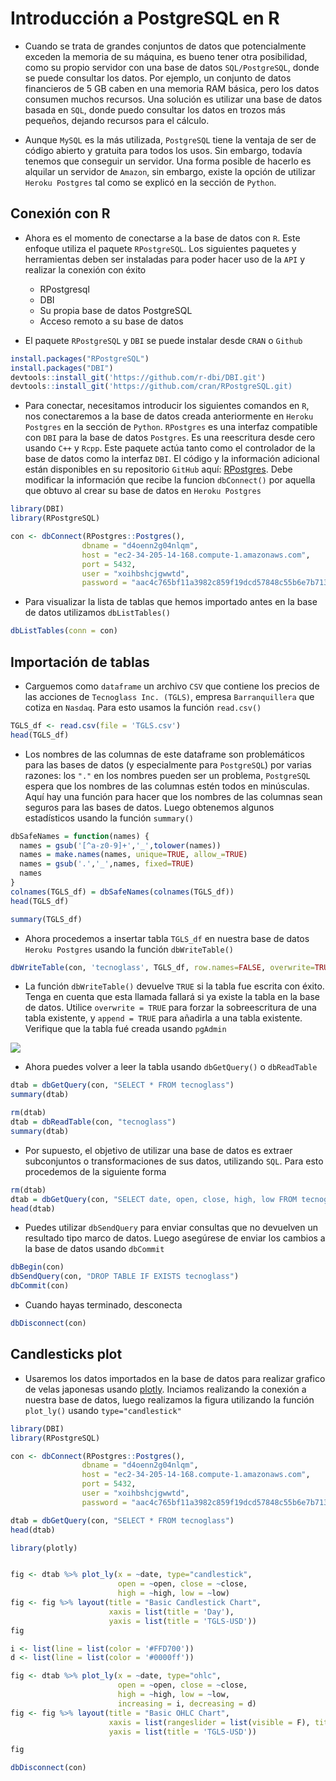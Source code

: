# Introducción a PostgreSQL en R

- Cuando se trata de grandes conjuntos de datos que potencialmente exceden la memoria de su máquina, es bueno tener otra posibilidad, como su propio servidor con una base de datos `SQL/PostgreSQL`, donde se puede consultar los datos. Por ejemplo, un conjunto de datos financieros de 5 GB caben en una memoria RAM básica, pero los datos consumen muchos recursos. Una solución es utilizar una base de datos basada en `SQL`, donde puedo consultar los datos en trozos más pequeños, dejando recursos para el cálculo.

- Aunque `MySQL` es la más utilizada, `PostgreSQL` tiene la ventaja de ser de código abierto y gratuita para todos los usos. Sin embargo, todavía tenemos que conseguir un servidor. Una forma posible de hacerlo es alquilar un servidor de `Amazon`, sin embargo, existe la opción de utilizar `Heroku Postgres` tal como se explicó en la sección de `Python`. 

## Conexión con R

- Ahora es el momento de conectarse a la base de datos con `R`. Este enfoque utiliza el paquete `RPostgreSQL`. Los siguientes paquetes y herramientas deben ser instaladas para poder hacer uso de la `API` y realizar la conexión con éxito

  - RPostgresql
  - DBI
  - Su propia base de datos PostgreSQL
  - Acceso remoto a su base de datos

- El paquete `RPostgreSQL` y `DBI` se puede instalar desde `CRAN` o `Github`

```r
install.packages("RPostgreSQL")
install.packages("DBI")
devtools::install_git('https://github.com/r-dbi/DBI.git')
devtools::install_git('https://github.com/cran/RPostgreSQL.git)
```

- Para conectar, necesitamos introducir los siguientes comandos en `R`, nos conectaremos a la base de datos creada anteriormente en `Heroku Postgres` en la sección  de `Python`. `RPostgres` es una interfaz compatible con `DBI` para la base de datos `Postgres`. Es una reescritura desde cero usando `C++` y `Rcpp`. Este paquete actúa tanto como el controlador de la base de datos como la interfaz `DBI`. El código y la información adicional están disponibles en su repositorio `GitHub` aquí: [RPostgres](https://github.com/r-dbi/RPostgres). Debe modificar la información que recibe la funcion `dbConnect()` por aquella que obtuvo al crear su base de datos en `Heroku Postgres`

```r
library(DBI)
library(RPostgreSQL)

con <- dbConnect(RPostgres::Postgres(), 
                dbname = "d4oenn2g04nlqm", 
                host = "ec2-34-205-14-168.compute-1.amazonaws.com", 
                port = 5432, 
                user = "xoihbshcjgwwtd", 
                password = "aac4c765bf11a3982c859f19dcd57848c55b6e7b713fb98ca05e3711f2b9d7e9")
```


- Para visualizar la lista de tablas que hemos importado antes en la base de datos utilizamos `dbListTables()`

```r
dbListTables(conn = con)
```

## Importación de tablas

- Carguemos como `dataframe` un archivo `CSV` que contiene los precios de las acciones de `Tecnoglass Inc. (TGLS)`, empresa `Barranquillera` que cotiza en `Nasdaq`. Para esto usamos la función `read.csv()`

```r
TGLS_df <- read.csv(file = 'TGLS.csv')
head(TGLS_df)
```

- Los nombres de las columnas de este dataframe son problemáticos para las bases de datos (y especialmente para `PostgreSQL`) por varias razones: los `"."` en los nombres pueden ser un problema, `PostgreSQL` espera que los nombres de las columnas estén todos en minúsculas. Aquí hay una función para hacer que los nombres de las columnas sean seguros para las bases de datos. Luego obtenemos algunos estadísticos usando la función `summary()`

```r
dbSafeNames = function(names) {
  names = gsub('[^a-z0-9]+','_',tolower(names))
  names = make.names(names, unique=TRUE, allow_=TRUE)
  names = gsub('.','_',names, fixed=TRUE)
  names
}
colnames(TGLS_df) = dbSafeNames(colnames(TGLS_df))
head(TGLS_df)
```

```r
summary(TGLS_df)
```
- Ahora procedemos a insertar tabla `TGLS_df` en nuestra base de datos `Heroku Postgres` usando la función `dbWriteTable()`

```r
dbWriteTable(con, 'tecnoglass', TGLS_df, row.names=FALSE, overwrite=TRUE)
```

- La función `dbWriteTable()` devuelve `TRUE` si la tabla fue escrita con éxito. Tenga en cuenta que esta llamada fallará si ya existe la tabla en la base de datos. Utilice `overwrite = TRUE` para forzar la sobreescritura de una tabla existente, y `append = TRUE` para añadirla a una tabla existente. Verifique que la tabla fué creada usando `pgAdmin`

![](figures/postgres1.png)

- Ahora puedes volver a leer la tabla usando `dbGetQuery()` o `dbReadTable`

```r
dtab = dbGetQuery(con, "SELECT * FROM tecnoglass")
summary(dtab)
```

```r
rm(dtab)
dtab = dbReadTable(con, "tecnoglass")
summary(dtab)
```

- Por supuesto, el objetivo de utilizar una base de datos es extraer subconjuntos o transformaciones de sus datos, utilizando `SQL`. Para esto procedemos de la siguiente forma

```r
rm(dtab)
dtab = dbGetQuery(con, "SELECT date, open, close, high, low FROM tecnoglass")
head(dtab)
```

- Puedes utilizar `dbSendQuery` para enviar consultas que no devuelven un resultado tipo marco de datos. Luego asegúrese de enviar los cambios a la base de datos usando `dbCommit`

```r
dbBegin(con)
dbSendQuery(con, "DROP TABLE IF EXISTS tecnoglass")
dbCommit(con)
```

- Cuando hayas terminado, desconecta

```r
dbDisconnect(con)
```

## Candlesticks plot

- Usaremos los datos importados en la base de datos para realizar grafico de velas japonesas usando [plotly](https://plotly.com/r/candlestick-charts/). Inciamos realizando la conexión a nuestra base de datos, luego realizamos la figura utilizando la función `plot_ly()` usando `type="candlestick"`


```r
library(DBI)
library(RPostgreSQL)

con <- dbConnect(RPostgres::Postgres(), 
                dbname = "d4oenn2g04nlqm", 
                host = "ec2-34-205-14-168.compute-1.amazonaws.com", 
                port = 5432, 
                user = "xoihbshcjgwwtd", 
                password = "aac4c765bf11a3982c859f19dcd57848c55b6e7b713fb98ca05e3711f2b9d7e9")
```


```r
dtab = dbGetQuery(con, "SELECT * FROM tecnoglass")
head(dtab)
```

```r
library(plotly)


fig <- dtab %>% plot_ly(x = ~date, type="candlestick",
                        open = ~open, close = ~close,
                        high = ~high, low = ~low) 
fig <- fig %>% layout(title = "Basic Candlestick Chart",
                      xaxis = list(title = 'Day'),
                      yaxis = list(title = 'TGLS-USD'))
fig
```


```r
i <- list(line = list(color = '#FFD700'))
d <- list(line = list(color = '#0000ff'))

fig <- dtab %>% plot_ly(x = ~date, type="ohlc",
                        open = ~open, close = ~close,
                        high = ~high, low = ~low,
                        increasing = i, decreasing = d) 
fig <- fig %>% layout(title = "Basic OHLC Chart",
                      xaxis = list(rangeslider = list(visible = F), title = 'Day'),
                      yaxis = list(title = 'TGLS-USD'))

fig
```

```r
dbDisconnect(con)
```

